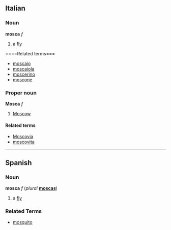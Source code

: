 ==Italian==
===Noun===
'''mosca''' ''f''

# a [[fly]]

====Related terms===
*[[moscaio]]
*[[moscaiola]]
*[[moscerino]]
*[[moscone]]

===Proper noun===
'''Mosca''' ''f''

# [[Moscow]]

====Related terms====
*[[Moscovia]]
*[[moscovita]]

----
==Spanish==
===Noun===
'''mosca''' ''f'' (''plural'' '''[[moscas]]''')

# a [[fly]]

===Related Terms===
*[[mosquito]]
